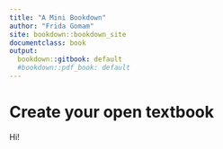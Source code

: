 ```yaml
---
title: "A Mini Bookdown"
author: "Frida Gomam"
site: bookdown::bookdown_site
documentclass: book
output:
  bookdown::gitbook: default
  #bookdown::pdf_book: default
---
```


# Create your open textbook

Hi!
